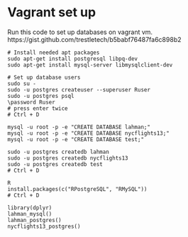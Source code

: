 <!--
%\VignetteEngine{knitr}
%\VignetteIndexEntry{Vagrant setup}
-->

# Vagrant set up

Run this code to set up databases on vagrant vm.
https://gist.github.com/trestletech/b5babf76487fa6c898b2

```
# Install needed apt packages
sudo apt-get install postgresql libpq-dev
sudo apt-get install mysql-server libmysqlclient-dev

# Set up database users
sudo su -
sudo -u postgres createuser --superuser Ruser
sudo -u postgres psql
\password Ruser
# press enter twice
# Ctrl + D

mysql -u root -p -e "CREATE DATABASE lahman;"
mysql -u root -p -e "CREATE DATABASE nycflights13;"
mysql -u root -p -e "CREATE DATABASE test;"

sudo -u postgres createdb lahman
sudo -u postgres createdb nycflights13
sudo -u postgres createdb test
# Ctrl + D

R
install.packages(c("RPostgreSQL", "RMySQL"))
# Ctrl + D

library(dplyr)
lahman_mysql()
lahman_postgres()
nycflights13_postgres()

```
